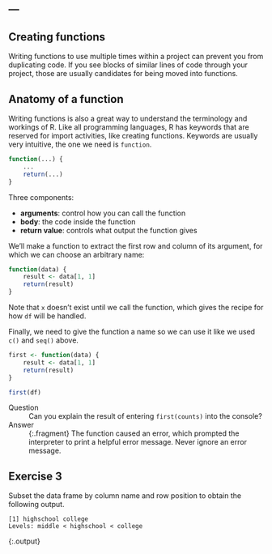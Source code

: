 ---
---

## Creating functions

Writing functions to use multiple times within a project can prevent you from duplicating code. If you see blocks of similar lines of code through your project, those are usually candidates for being moved into functions.

<!--split-->

## Anatomy of a function

Writing functions is also a great way to understand the terminology and workings of R. Like all programming languages, R has keywords that are reserved for import activities, like creating functions. Keywords are usually very intuitive, the one we need is `function`.

```r
function(...) {
    ...
    return(...)
}
```

Three components:

* __arguments__: control how you can call the function
* __body__: the code inside the function
* __return value__: controls what output the function gives

<!--split-->

We'll make a function to extract the first row and column of its argument, for which we can choose an arbitrary name:

```r
function(data) {
    result <- data[1, 1]
    return(result)
}
```

Note that `x` doesn't exist until we call the function, which gives the recipe for how `df` will be handled.

<!--split-->

Finally, we need to give the function a name so we can use it like we used `c()` and `seq()` above.

```r
first <- function(data) {
    result <- data[1, 1]
    return(result)
}
```

```r
first(df)
```

<!--split-->

Question
: Can you explain the result of entering `first(counts)` into the console?

Answer
: {:.fragment} The function caused an error, which prompted the interpreter to print a helpful error message. Never ignore an error message.

<!--split-->

## Exercise 3

Subset the data frame by column name and row position to obtain the following output.

~~~
[1] highschool college
Levels: middle < highschool < college
~~~
{:.output}
